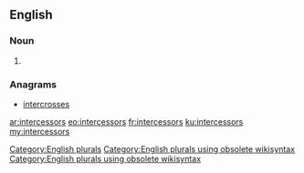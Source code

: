 ==English==

===Noun===
{{head|en}}

# {{plural of|intercessor}}

===Anagrams===
* [[intercrosses#English|intercrosses]]

[[Category:English plurals]][[Category:English plurals using obsolete wikisyntax]][[Category:English plurals using obsolete wikisyntax]]

[[ar:intercessors]]
[[eo:intercessors]]
[[fr:intercessors]]
[[ku:intercessors]]
[[my:intercessors]]